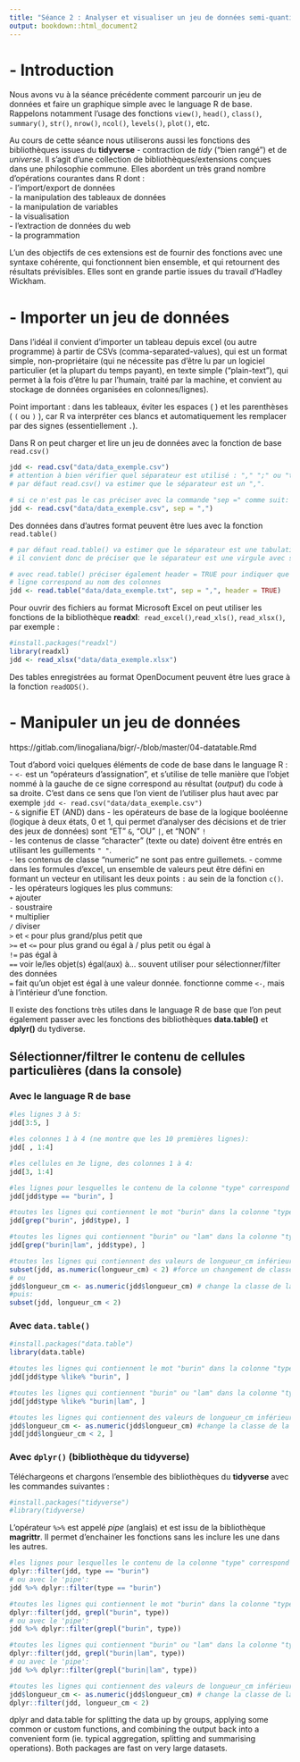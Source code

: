 ```yaml
---
title: "Séance 2 : Analyser et visualiser un jeu de données semi-quantitatif"
output: bookdown::html_document2
---
```


# - Introduction
Nous avons vu à la séance précédente comment parcourir un jeu de données et faire un graphique simple avec le language R de base.\
Rappelons notamment l'usage des fonctions `view()`, `head()`, `class()`, `summary()`, `str()`, `nrow()`, `ncol()`, `levels()`, `plot()`, etc.\

Au cours de cette séance nous utiliserons aussi les fonctions des bibliothèques issues du **tidyverse** - contraction de *tidy* (“bien rangé”) et de *universe*. Il s’agit d’une collection de bibliothèques/extensions conçues dans une philosophie commune. Elles abordent un très grand nombre d’opérations courantes dans R dont :\
- l'import/export de données\
- la manipulation des tableaux de données\
- la manipulation de variables\
- la visualisation\
- l'extraction de données du web\
- la programmation\

L'un des objectifs de ces extensions est de fournir des fonctions avec une syntaxe cohérente, qui fonctionnent bien ensemble, et qui retournent des résultats prévisibles. Elles sont en grande partie issues du travail d’Hadley Wickham.\

# - Importer un jeu de données
Dans l'idéal il convient d'importer un tableau depuis excel (ou autre programme) à partir de CSVs (comma-separated-values), qui est un format simple, non-propriétaire (qui ne nécessite pas d'être lu par un logiciel particulier (et la plupart du temps payant), en texte simple ("plain-text"), qui permet à la fois d'être lu par l'humain, traité par la machine, et convient au stockage de données organisées en colonnes/lignes).\

Point important : dans les tableaux, éviter les espaces ( ` ` ) et les parenthèses ( `(` ou `)` ), car R va interpréter ces blancs et automatiquement les remplacer par des signes (essentiellement `.`).\

Dans R on peut charger et lire un jeu de données avec la fonction de base `read.csv()`
```r
jdd <- read.csv("data/data_exemple.csv") 
# attention à bien vérifier quel séparateur est utilisé : "," ";" ou "tab"
# par défaut read.csv() va estimer que le séparateur est un ",".

# si ce n'est pas le cas préciser avec la commande "sep =" comme suit:
jdd <- read.csv("data/data_exemple.csv", sep = ",")
```

Des données dans d'autres format peuvent être lues avec la fonction `read.table()`
```r
# par défaut read.table() va estimer que le séparateur est une tabulation.
# il convient donc de préciser que le séparateur est une virgule avec sep = ""

# avec read.table() préciser également header = TRUE pour indiquer que la première 
# ligne correspond au nom des colonnes
jdd <- read.table("data/data_exemple.txt", sep = ",", header = TRUE)
```

Pour ouvrir des fichiers au format Microsoft Excel on peut utiliser les fonctions de la bibliothèque **readxl**:\  `read_excel()`,`read_xls()`, `read_xlsx()`, par exemple :
```r
#install.packages("readxl")
library(readxl)
jdd <- read_xlsx("data/data_exemple.xlsx")
```
Des tables enregistrées au format OpenDocument peuvent être lues grace à la fonction `readODS()`.


# - Manipuler un jeu de données
https://gitlab.com/linogaliana/bigr/-/blob/master/04-datatable.Rmd

Tout d'abord voici quelques éléments de code de base dans le language R :\
- `<-` est un "opérateurs d’assignation", et s'utilise de telle manière que l'objet nommé à la gauche de ce signe correspond au résultat (*output*) du code à sa droite. C'est dans ce sens que l'on vient de l'utiliser plus haut avec par exemple `jdd <- read.csv("data/data_exemple.csv")`\
- `&` signifie ET (AND) dans 
- les opérateurs de base de la logique booléenne (logique à deux états, 0 et 1, qui permet d'analyser des décisions et de trier des jeux de données) sont "ET" `&`, "OU" `|`, et "NON" `!`\
- les contenus de classe "character" (texte ou date) doivent être entrés en utilisant les guillements `" "`.\
- les contenus de classe "numeric" ne sont pas entre guillemets.
- comme dans les formules d'excel, un ensemble de valeurs peut être défini en formant un vecteur en utilisant les deux points `:` au sein de la fonction `c()`.\
- les opérateurs logiques les plus communs:\
`+` ajouter\
`-` soustraire\
`*` multiplier\
`/` diviser\
`>` et `<` pour plus grand/plus petit que\
`>=` et `<=` pour plus grand ou égal à / plus petit ou égal à\
`!=` pas égal à\
`==` voir le/les objet(s) égal(aux) à... souvent utiliser pour sélectionner/filter des données\
`=` fait qu'un objet est égal à une valeur donnée. fonctionne comme `<-`, mais à l'intérieur d'une fonction.

Il existe des fonctions très utiles dans le language R de base que l'on peut également passer avec les fonctions des bibliothèques **data.table()** et **dplyr()** du tydiverse.\

## Sélectionner/filtrer le contenu de cellules particulières (dans la console)
### Avec le language R de base
```r
#les lignes 3 à 5:
jdd[3:5, ]

#les colonnes 1 à 4 (ne montre que les 10 premières lignes):
jdd[ , 1:4]

#les cellules en 3e ligne, des colonnes 1 à 4:
jdd[3, 1:4]

#les lignes pour lesquelles le contenu de la colonne "type" correspond exactement à "burin":
jdd[jdd$type == "burin", ]

#toutes les lignes qui contiennent le mot "burin" dans la colonne "type":
jdd[grep("burin", jdd$type), ]

#toutes les lignes qui contiennent "burin" ou "lam" dans la colonne "type":
jdd[grep("burin|lam", jdd$type), ]

#toutes les lignes qui contiennent des valeurs de longueur_cm inférieures à 2
subset(jdd, as.numeric(longueur_cm) < 2) #force un changement de classe de la colonne
# ou
jdd$longueur_cm <- as.numeric(jdd$longueur_cm) # change la classe de la colonne en amont
#puis:
subset(jdd, longueur_cm < 2)
```

### Avec `data.table()`
```r
#install.packages("data.table")
library(data.table)
```
```r
#toutes les lignes qui contiennent le mot "burin" dans la colonne "type":
jdd[jdd$type %like% "burin", ]

#toutes les lignes qui contiennent "burin" ou "lam" dans la colonne "type":
jdd[jdd$type %like% "burin|lam", ]

#toutes les lignes qui contiennent des valeurs de longueur_cm inférieures à 2:
jdd$longueur_cm <- as.numeric(jdd$longueur_cm) #change la classe de la colonne en amont
jdd[jdd$longueur_cm < 2, ]
```

### Avec `dplyr()` (bibliothèque du tidyverse)
Téléchargeons et chargons l'ensemble des bibliothèques du **tidyverse** avec les commandes suivantes :
```r
#install.packages("tidyverse")
#library(tidyverse)
```

L’opérateur `%>%` est appelé *pipe* (anglais) et est issu de la bibliothèque **magrittr**. Il permet d'enchainer les fonctions sans les inclure les une dans les autres.
```r
#les lignes pour lesquelles le contenu de la colonne "type" correspond exactement à "burin":
dplyr::filter(jdd, type == "burin")
# ou avec le 'pipe':
jdd %>% dplyr::filter(type == "burin")

#toutes les lignes qui contiennent le mot "burin" dans la colonne "type":
dplyr::filter(jdd, grepl("burin", type))
# ou avec le 'pipe':
jdd %>% dplyr::filter(grepl("burin", type))

#toutes les lignes qui contiennent "burin" ou "lam" dans la colonne "type":
dplyr::filter(jdd, grepl("burin|lam", type))
# ou avec le 'pipe':
jdd %>% dplyr::filter(grepl("burin|lam", type))

#toutes les lignes qui contiennent des valeurs de longueur_cm inférieures à 2:
jdd$longueur_cm <- as.numeric(jdd$longueur_cm) # change la classe de la colonne en amont
dplyr::filter(jdd, longueur_cm < 2)
```

dplyr and data.table for splitting the data up by groups, applying some common or custom functions, and combining the output back into a convenient form (ie. typical aggregation, splitting and summarising operations). Both packages are fast on very large datasets.

